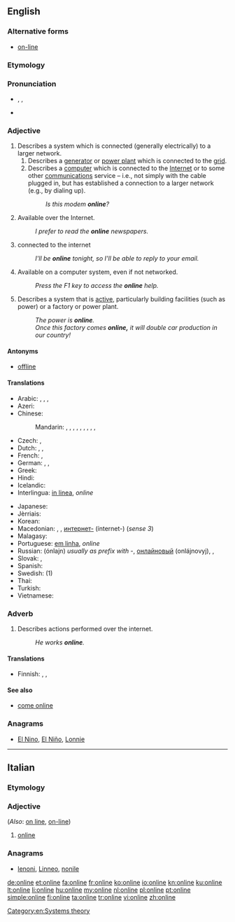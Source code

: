 {{also|on line}}
==English==
{{wikipedia}}

===Alternative forms===
* [[on-line]]

===Etymology===
{{compound|on|line}}

===Pronunciation===
* {{enPR|ŏn'līn"}}, {{IPA|/ˈɒnˌlaɪn/}}, {{X-SAMPA|/"Qn%laIn/}}
* {{audio|En-us-online.ogg|Audio (US)}}

===Adjective===
{{en-adj}}

# Describes a system which is connected (generally electrically) to a larger network.
## Describes a [[generator]] or [[power plant]] which is connected to the [[grid]].
## Describes a [[computer]] which is connected to the [[Internet]] or to some other [[communications]] service – i.e., not simply with the cable plugged in, but has established a connection to a larger network (e.g., by dialing up).
##: ''Is this modem '''online'''?''
# Available over the Internet.
#: ''I prefer to read the '''online''' newspapers.''
# connected to the internet
#: ''I'll be '''online''' tonight, so I'll be able to reply to your email.''
# Available on a computer system, even if not networked.
#: ''Press the F1 key to access the '''online''' help.''
# Describes a system that is [[active]], particularly building facilities (such as power) or a factory or power plant.
#: ''The power is '''online'''.''
#: ''Once this factory comes '''online,''' it will double car production in our country!''

====Antonyms====
* {{sense|connected to larger network}} [[offline]]

====Translations====
{{trans-top}}
* Arabic: {{t-|ar|متصل|tr=muttáSil}},  {{t-|ar|متواجد|tr=mutawaajid}},  {{t-|ar|على الإنترنت|tr=`ala l-'intarnat}},  {{t-|ar|أونلاين|tr='onlayn}}
* Azeri: {{t-|az|onlayn}}
* Chinese:
*: Mandarin: {{t|cmn|在線|sc=Hani}},  {{t|cmn|在线|tr=zàixiàn|sc=Hani}},  {{t|cmn|上網|sc=Hani}},  {{t|cmn|上网|tr=shàngwǎng|sc=Hani}},  {{t|cmn|聯機|sc=Hani}},  {{t|cmn|联机|tr=liánjī|sc=Hani}},  {{t|cmn|線上|sc=Hani}},  {{t|cmn|线上|tr=xiànshàng|sc=Hani}},  {{t|cmn|網上|sc=Hani}},  {{t|cmn|网上|tr=wǎngshàng|sc=Hani}}
* Czech: {{t-|cs|online}}, {{t-|cs|připojený}}
* Dutch: {{t+|nl|online}}, {{t+|nl|aangesloten}}, {{t+|nl|verbonden}}
* French: {{t+|fr|en ligne}},  {{t+|fr|online}}
* German: {{t+|de|eingeschaltet}}, {{t+|de|verbunden}}, {{t+|de|online}}
* Greek: {{t-|el|σε ροή|tr=se roí|sc=Grek}}
* Hindi: {{t-|hi|ऑनलाइन|tr=ŏnlā'in}}
* Icelandic: {{t-|is|tengdur|m}}
* Interlingua: [[in linea]], ''online''
{{trans-mid}}
* Japanese: {{t+|ja|オンライン|tr=onrain}}
* Jèrriais: {{tø|roa-jer|en lîngne}}
* Korean: {{t+|ko|온라인|tr=onlain|sc=Hang}}
* Macedonian: {{t-|mk|на линија|tr=na línija}}, {{t-|mk|вклучен|tr=vklúčen}}, [[интернет]][[-]] (ínternet-) (''sense 3'')
* Malagasy: {{t-|mg|an-tserasera}}
* Portuguese: [[em linha]], ''online''
* Russian: {{t+|ru|онлайн}} (ónlajn) {{indeclinable}} ''usually as prefix with -'', [[онлайновый]] (onlájnovyj),  {{t-|ru|в сети|tr=v setí}},  {{t-|ru|в интернете|tr=v internéte}}
* Slovak: {{t-|sk|online}}, {{t-|sk|pripojený|m}}
* Spanish: {{t+|es|en línea}}
* Swedish: {{t-|sv|uppkopplad}} (1)
* Thai: {{t-|th|ออนไลน์|tr=on-lai}}
* Turkish: {{t+|tr|çevrimiçi}}
* Vietnamese: {{t+|vi|trực tuyến}}
{{trans-bottom}}

===Adverb===
{{en-adv}}

# Describes actions performed over the internet.
#: ''He works '''online'''.''

====Translations====
{{trans-top|performed over internet}}
* Finnish: {{t|fi|verkko|alt=verkossa}}, {{t|fi|verkko|alt=verkko-}}, {{t|fi|online|alt=online-}}
{{trans-mid}}
{{trans-bottom}}

====See also====
* [[come online]]

===Anagrams===
* [[El Nino#English|El Nino]], [[El Niño#English|El Niño]], [[Lonnie#English|Lonnie]]

[[Category:en:Systems theory]]

----

==Italian==

===Etymology===
{{etyl|en|it}}

===Adjective===
{{head|it|adjective}} {{inv}} (''Also'': [[on line]], [[on-line]])

# [[#English|online]]

===Anagrams===
* [[lenoni#Italian|lenoni]], [[Linneo#Italian|Linneo]], [[nonile#Italian|nonile]]

[[de:online]]
[[et:online]]
[[fa:online]]
[[fr:online]]
[[ko:online]]
[[io:online]]
[[kn:online]]
[[ku:online]]
[[lt:online]]
[[li:online]]
[[hu:online]]
[[my:online]]
[[nl:online]]
[[pl:online]]
[[pt:online]]
[[simple:online]]
[[fi:online]]
[[ta:online]]
[[tr:online]]
[[vi:online]]
[[zh:online]]